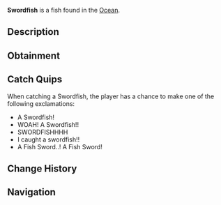 {{FishInfobox
|image          = Swordfish.png
|rarity         = Rare
|sea            = First Sea
|location       = [[Ocean]]
|sublocation    = 
|sources        = Fishing Rod
|radar_location = 
|xp             = 300
|weather        = Windy, Clear
|time           = 
|season         = Summer
|bait           = Squid
|base_weight    = 250
|base_value     = 850
|weight_range   = 150
|base_chance    = 15
|base_resil     = 35
}}
'''Swordfish''' is a {{Rarity|Rare}} fish found in the [[Ocean]].

== Description ==
{{Description|Swordfish are extremely strong and notable due to their long flattened bill that resembles a sword, as their name implies. They are a great catch, and anglers around the globe are impressed by a Swordfish catch.|Bestiary Entry}}

== Obtainment ==
{{Description|Found in deep ocean water. Extremely strong.|Bestiary Hint}}
{{Fish Availability|
Ancient Isle/Algae Hunt
Atlantis/Surrounding Ocean
FischFright/Frightful Pool
Forsaken Shores/Algae Hunt
Golden Tide
LEGO Pool/Studolodon Hunt
Lovestorm/Normal
Lovestorm/Supercharged
Lucky Event/Blarney McBreeze
Lucky Event/O'Mango Goldgrin
Lucky Event/Plumrick O'Luck
Lucky Event/Rowdy McCharm
Lucky Event/Sunny O'Coin
Megalodon Hunt/Eclipse and Weekend
Megalodon Hunt/Normal
Mushgrove Swamp/Algae Hunt
Northern Summit/Surrounding Ocean
Ocean
Ocean/Deep Ocean
Ocean/Harvesters Spike
Orca Migration/Ancient
Orca Migration/Normal
Roslit Bay/Surrounding Ocean
Snowcap Island/Algae Hunt
Whale Migration/Moby
Whale Migration/Normal
|top_rods      = 
Leviathan's Fang Rod\60081.88\109349.47;
Krampus's Rod\59323.28\75172.19;
Trident Rod\55674.52\103366.51;
Magma Rod\54633.32\69229.25;
Plastic Rod\51457.39\65204.44;
Buddy Bond Rod\38225.49\48437.58;
Free Spirit Rod\49092.29\91145.79;
No-Life Rod\44587.81\75733.39;
Ethereal Prism Rod\45386.24\71452.26;
Astralhook Rod\45364.57\71209.04;
Seraphic Rod\44177.99\71516.78;
Rod Of The Forgotten Fang\41341.91\69042.91;
Challenger's Rod\40330.28\68881.74;
Rod Of The Depths\37249.07\62686.64;
Zeus Rod\36851.63\63470.18;
Rod Of The Exalted One\36359.97\63296.95;
Verdant Shear Rod\36320.13\62960.73;
Blazebringer Rod\35004.86\60545.7;
Depthseeker Rod\33479.45\58193.55;
Avalanche Rod\30180.68\52360.03;
Volcanic Rod\28715.65\50190.58;
Steady Rod\12786.29\17162.08
|recommended   = Trident Rod
}}

== Catch Quips ==
When catching a Swordfish, the player has a chance to make one of the following exclamations:
* A Swordfish!
* WOAH! A Swordfish!!
* SWORDFISHHHH
* I caught a swordfish!!
* A Fish Sword..! A Fish Sword!

== Change History ==
{{Change History|{{subst:Current Version}}}}

== Navigation ==
{{Fish Navbox|Ocean}}
